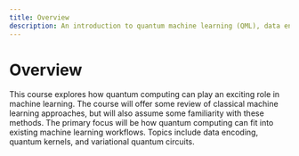 ---
title: Overview
description: An introduction to quantum machine learning (QML), data encoding, kernel methods and variational quantum circuits.
---

# Overview

This course explores how quantum computing can play an exciting role in machine learning. The course will offer some review of classical machine learning approaches, but will also assume some familiarity with these methods. The primary focus will be how quantum computing can fit into existing machine learning workflows. Topics include data encoding, quantum kernels, and variational quantum circuits.
